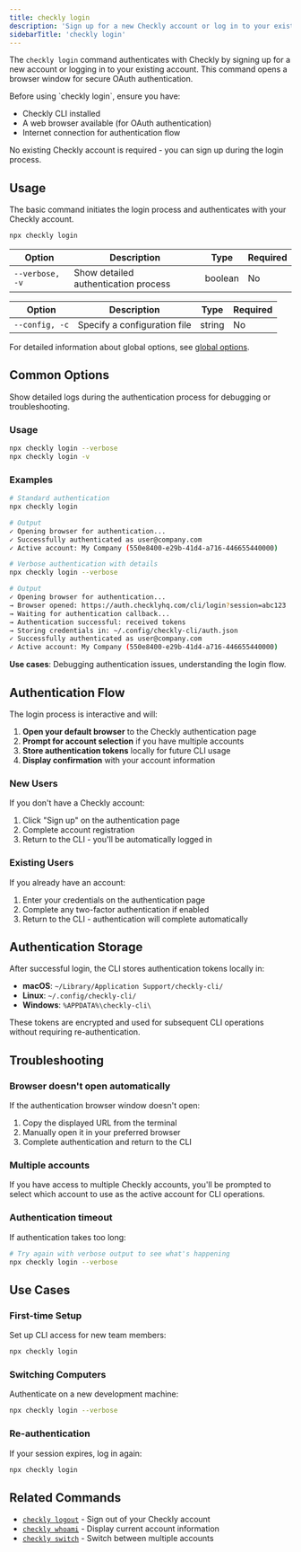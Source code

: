 ```yaml
---
title: checkly login
description: 'Sign up for a new Checkly account or log in to your existing account.'
sidebarTitle: 'checkly login'
---
```


The `checkly login` command authenticates with Checkly by signing up for a new account or logging in to your existing account. This command opens a browser window for secure OAuth authentication.

<Accordion title="Prerequisites">
Before using `checkly login`, ensure you have:

- Checkly CLI installed
- A web browser available (for OAuth authentication)
- Internet connection for authentication flow

No existing Checkly account is required - you can sign up during the login process.
</Accordion>

## Usage

The basic command initiates the login process and authenticates with your Checkly account.

```bash Terminal
npx checkly login
```

<Tabs>
<Tab title="Common Options">

| Option | Description | Type | Required |
|--------|-------------|------|----------|
| `--verbose, -v` | Show detailed authentication process | boolean | No |

</Tab>
<Tab title="All Global Options">

| Option | Description | Type | Required |
|--------|-------------|------|----------|
| `--config, -c` | Specify a configuration file | string | No |

For detailed information about global options, see [global options](/cli/global-options).

</Tab>
</Tabs>

## Common Options

<ResponseField name="--verbose, -v" type="boolean">
Show detailed logs during the authentication process for debugging or troubleshooting.

### Usage
```bash Terminal
npx checkly login --verbose
npx checkly login -v
```

### Examples

<Tabs>
<Tab title="Standard Login">

```bash Terminal
# Standard authentication
npx checkly login

# Output
✓ Opening browser for authentication...
✓ Successfully authenticated as user@company.com
✓ Active account: My Company (550e8400-e29b-41d4-a716-446655440000)
```

</Tab>
<Tab title="Verbose Login">

```bash Terminal
# Verbose authentication with details
npx checkly login --verbose

# Output
✓ Opening browser for authentication...
→ Browser opened: https://auth.checklyhq.com/cli/login?session=abc123
→ Waiting for authentication callback...
→ Authentication successful: received tokens
→ Storing credentials in: ~/.config/checkly-cli/auth.json
✓ Successfully authenticated as user@company.com
✓ Active account: My Company (550e8400-e29b-41d4-a716-446655440000)
```

</Tab>
</Tabs>

**Use cases**: Debugging authentication issues, understanding the login flow.
</ResponseField>

## Authentication Flow

The login process is interactive and will:

1. **Open your default browser** to the Checkly authentication page
2. **Prompt for account selection** if you have multiple accounts  
3. **Store authentication tokens** locally for future CLI usage
4. **Display confirmation** with your account information

### New Users
If you don't have a Checkly account:
1. Click "Sign up" on the authentication page
2. Complete account registration
3. Return to the CLI - you'll be automatically logged in

### Existing Users  
If you already have an account:
1. Enter your credentials on the authentication page
2. Complete any two-factor authentication if enabled
3. Return to the CLI - authentication will complete automatically

## Authentication Storage

After successful login, the CLI stores authentication tokens locally in:

- **macOS**: `~/Library/Application Support/checkly-cli/`
- **Linux**: `~/.config/checkly-cli/`
- **Windows**: `%APPDATA%\checkly-cli\`

These tokens are encrypted and used for subsequent CLI operations without requiring re-authentication.

## Troubleshooting

### Browser doesn't open automatically
If the authentication browser window doesn't open:
1. Copy the displayed URL from the terminal
2. Manually open it in your preferred browser
3. Complete authentication and return to the CLI

### Multiple accounts
If you have access to multiple Checkly accounts, you'll be prompted to select which account to use as the active account for CLI operations.

### Authentication timeout
If authentication takes too long:
```bash Terminal
# Try again with verbose output to see what's happening
npx checkly login --verbose
```

## Use Cases

### First-time Setup
Set up CLI access for new team members:

```bash Terminal
npx checkly login
```

### Switching Computers
Authenticate on a new development machine:

```bash Terminal
npx checkly login --verbose
```

### Re-authentication
If your session expires, log in again:

```bash Terminal
npx checkly login
```

## Related Commands

- [`checkly logout`](/cli/checkly-logout) - Sign out of your Checkly account
- [`checkly whoami`](/cli/checkly-whoami) - Display current account information  
- [`checkly switch`](/cli/checkly-switch) - Switch between multiple accounts